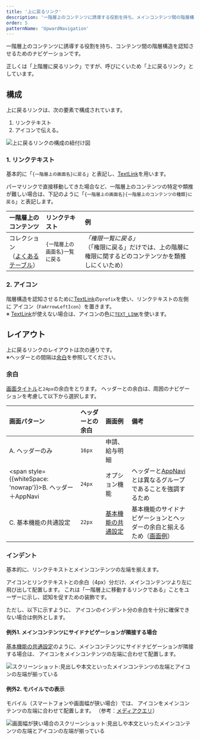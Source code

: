```yaml
---
title: '上に戻るリンク'
description: '一階層上のコンテンツに誘導する役割を持ち、メインコンテンツ間の階層構造を認知させるためのナビゲーションを定義します。'
order: 5
patternName: 'UpwardNavigation'
---
```



一階層上のコンテンツに誘導する役割を持ち、コンテンツ間の階層構造を認知させるためのナビゲーションです。

正しくは「上階層に戻るリンク」ですが、呼びにくいため「上に戻るリンク」としています。

## 構成
上に戻るリンクは、次の要素で構成されています。

1. リンクテキスト
2. アイコンで伝える。

![上に戻るリンクの構成の紐付け図](./images/upward-navigation-overview.png)


### 1. リンクテキスト
基本的に「`{一階層上の画面名}に戻る`」と表記し、[TextLink](/products/components/text-link/)を用います。

パーマリンクで直接移動してきた場合など、一階層上のコンテンツの特定や類推が難しい場合は、下記のように「`{一階層上の画面名}{一階層上のコンテンツの種類}に戻る`」と表記します。


| 一階層上のコンテンツ | リンクテキスト | 例 |
| :--- | :--- | :--- |
| コレクション<br />（[よくあるテーブル](/products/design-patterns/smarthr-table/)） | `{一階層上の画面名}一覧に戻る` | *「権限一覧に戻る」*<br />（「権限に戻る」だけでは、上の階層に権限に関するどのコンテンツかを類推しにくいため） |


### 2. アイコン
階層構造を認知させるために[TextLink](/products/components/text-link/)の`prefix`を使い、リンクテキストの左側に <FaArrowLeftIcon alt="左矢印" /> アイコン（`FaArrowLeftIcon`）を置きます。  
※ [TextLink](/products/components/text-link/)が使えない場合は、アイコンの色に[`TEXT_LINK`](/products/design-tokens/color/#h2-2)を使います。


## レイアウト
上に戻るリンクのレイアウトは次の通りです。  
※ヘッダーとの間隔は[余白](#h3-2)を参照してください。

<DesignPatternCodeBlock componentName="UpwardNavigation" componentTitle="上に戻るリンク" withAppNavi={false} withUpwardLink={true} />


### 余白
[画面タイトル](/products/components/heading/#h3-0)と`24px`の余白をとります。
ヘッダーとの余白は、周囲のナビゲーションを考慮して以下から選択します。

| 画面パターン | ヘッダーとの余白 | 画面例 | 備考 |
| :--- | :--- | :--- | :--- |
| A. ヘッダーのみ | `16px` | 申請、給与明細 |  |
| <span style={{whiteSpace: 'nowrap'}}>B. ヘッダー＋AppNavi</span> | `24px` | オプション機能  | ヘッダーと[AppNavi](/products/components/app-navi/)とは異なるグループであることを強調するため |
| C. 基本機能の共通設定 | `22px` | [基本機能の共通設定](/products/design-patterns-core-features/main-admin/) | 基本機能のサイドナビゲーションとヘッダーの余白と揃えるため（[画面例](#h4-0)） |


### インデント
基本的に、リンクテキストとメインコンテンツの左端を揃えます。

<FaArrowLeftIcon alt="左矢印" /> アイコンとリンクテキストとの余白（4px）分だけ、メインコンテンツより左に飛び出して配置します。
これは「一階層上に移動するリンクである」ことをユーザーに示し、認知を促すための装飾です。

ただし、以下に示すように、<FaArrowLeftIcon alt="左矢印" /> アイコンのインデント分の余白を十分に確保できない場合は例外とします。

#### 例外1. メインコンテンツにサイドナビゲーションが隣接する場合
[基本機能の共通設定](/products/design-patterns-core-features/main-admin/)のように、メインコンテンツにサイドナビゲーションが隣接する場合は、<FaArrowLeftIcon alt="左矢印" /> アイコンをメインコンテンツの左端に合わせて配置します。

![スクリーンショット:見出しや本文といったメインコンテンツの左端とアイコンの左端が揃っている](./images/upward-navigation-withsidenav.png)

#### 例外2. モバイルでの表示
モバイル（スマートフォンや画面幅が狭い場合）では、<FaArrowLeftIcon alt="左矢印" /> アイコンをメインコンテンツの左端に合わせて配置します。
（参考：[メディアクエリ](/products/design-tokens/media-query/)）

![画面幅が狭い場合のスクリーンショット:見出しや本文といったメインコンテンツの左端とアイコンの左端が揃っている](./images/upward-navigation-mobile.png)
